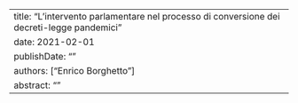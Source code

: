 ---
title: "L'intervento parlamentare nel processo di conversione dei decreti-legge pandemici"  
date: 2021-02-01
publishDate: ""
authors: ["Enrico Borghetto"]
abstract: ""
---